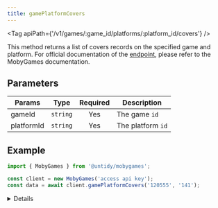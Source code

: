 ```yaml
---
title: gamePlatformCovers
---
```



<Tag apiPath={'/v1/games/:game_id/platforms/:platform_id/covers'} />

This method returns a list of covers records on the specified game and platform. For official documentation of the
[endpoint](https://www.mobygames.com/info/api/#gamesgame_idplatformsplatform_idcovers), please refer to the MobyGames
documentation.

## Parameters

| Params     | Type     | Required | Description       |
| ---------- | -------- | :------: | ----------------- |
| gameId     | `string` |   Yes    | The game `id`     |
| platformId | `string` |   Yes    | The platform `id` |

## Example

```js {4}
import { MobyGames } from '@untidy/mobygames';

const client = new MobyGames('access api key');
const data = await client.gamePlatformCovers('120555', '141');
```

<Details>

```js
{
  cover_groups: [
    {
      comments: 'Lenticular Edition',
      countries: ['Belgium', 'The Netherlands'],
      covers: [
        {
          comments: 'Lenticular Card on transparant sleeve',
          description: null,
          height: 800,
          image: 'https://cdn.mobygames.com/covers/7427601-resident-evil-2-playstation-4-front-cover.jpg',
          scan_of: 'Front Cover',
          thumbnail_image: 'https://cdn.mobygames.com/3de9abaa-abf6-11ed-8949-02420a00012e.webp',
          width: 636,
        },
        {
          comments: null,
          description: null,
          height: 800,
          image: 'https://cdn.mobygames.com/covers/7427568-resident-evil-2-playstation-4-media.jpg',
          scan_of: 'Media',
          thumbnail_image: 'https://cdn.mobygames.com/37132770-abf6-11ed-8949-02420a00012e.webp',
          width: 800,
        },
        {
          comments: 'Keep Case - Front',
          description: null,
          height: 800,
          image: 'https://cdn.mobygames.com/covers/7441118-resident-evil-2-playstation-4-other.jpg',
          scan_of: 'Other',
          thumbnail_image: 'https://cdn.mobygames.com/55ce217e-abf6-11ed-b7c8-02420a000136.webp',
          width: 643,
        },
        {
          comments: 'Keep Case - Spine',
          description: null,
          height: 800,
          image: 'https://cdn.mobygames.com/covers/7441121-resident-evil-2-playstation-4-other.jpg',
          scan_of: 'Other',
          thumbnail_image: 'https://cdn.mobygames.com/5654051e-abf6-11ed-b7c8-02420a000136.webp',
          width: 68,
        },
        {
          comments: 'Keep Case - Back',
          description: null,
          height: 800,
          image: 'https://cdn.mobygames.com/covers/7441124-resident-evil-2-playstation-4-other.jpg',
          scan_of: 'Other',
          thumbnail_image: 'https://cdn.mobygames.com/5727e456-abf6-11ed-b7c8-02420a000136.webp',
          width: 645,
        },
        {
          comments: 'Keep Case - Inside Complete',
          description: null,
          height: 706,
          image: 'https://cdn.mobygames.com/covers/7441127-resident-evil-2-playstation-4-other.jpg',
          scan_of: 'Other',
          thumbnail_image: 'https://cdn.mobygames.com/583d1762-abf6-11ed-b7c8-02420a000136.webp',
          width: 1200,
        },
        {
          comments: 'Warranty Leaflet - Front (Dutch)',
          description: null,
          height: 800,
          image: 'https://cdn.mobygames.com/covers/7427571-resident-evil-2-playstation-4-extras.jpg',
          scan_of: 'Extras',
          thumbnail_image: 'https://cdn.mobygames.com/386b5016-abf6-11ed-8949-02420a00012e.webp',
          width: 644,
        },
        {
          comments: 'Warranty Leaflet - Back (French)',
          description: null,
          height: 800,
          image: 'https://cdn.mobygames.com/covers/7427574-resident-evil-2-playstation-4-extras.jpg',
          scan_of: 'Extras',
          thumbnail_image: 'https://cdn.mobygames.com/38e2a972-abf6-11ed-8949-02420a00012e.webp',
          width: 643,
        },
      ],
    },
    {
      comments: null,
      countries: ['Italy', 'Spain'],
      covers: [
        {
          comments: null,
          description: null,
          height: 800,
          image: 'https://cdn.mobygames.com/covers/10143414-resident-evil-2-playstation-4-front-cover.jpg',
          scan_of: 'Front Cover',
          thumbnail_image: 'https://cdn.mobygames.com/8853422a-ac0d-11ed-96e1-02420a00012d.webp',
          width: 634,
        },
        {
          comments: null,
          description: null,
          height: 800,
          image: 'https://cdn.mobygames.com/covers/10143417-resident-evil-2-playstation-4-back-cover.jpg',
          scan_of: 'Back Cover',
          thumbnail_image: 'https://cdn.mobygames.com/88ba8908-ac0d-11ed-96e1-02420a00012d.webp',
          width: 637,
        },
        {
          comments: null,
          description: null,
          height: 800,
          image: 'https://cdn.mobygames.com/covers/10143420-resident-evil-2-playstation-4-spinesides.jpg',
          scan_of: 'Spine/Sides',
          thumbnail_image: 'https://cdn.mobygames.com/88f68174-ac0d-11ed-96e1-02420a00012d.webp',
          width: 67,
        },
        {
          comments: null,
          description: null,
          height: 800,
          image: 'https://cdn.mobygames.com/covers/10143423-resident-evil-2-playstation-4-media.jpg',
          scan_of: 'Media',
          thumbnail_image: 'https://cdn.mobygames.com/895ecd38-ac0d-11ed-96e1-02420a00012d.webp',
          width: 800,
        },
      ],
    },
    // ...
  ],
};
```

</Details>
